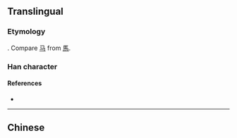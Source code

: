 {{also|鸟|烏}}
{{character info/new}}
==Translingual==

===Etymology===
{{Han simp|烏}}. Compare [[马]] from [[馬]].

===Han character===
{{Han char|rn=4|rad=丿|as=03|sn=4|four=27127|canj=PVSM}}

====References====
* {{Han ref|kx=0082.051|hdz=10034.100|uh=4E4C|ud=20044}}

----

==Chinese==
{{zh-see|烏}}